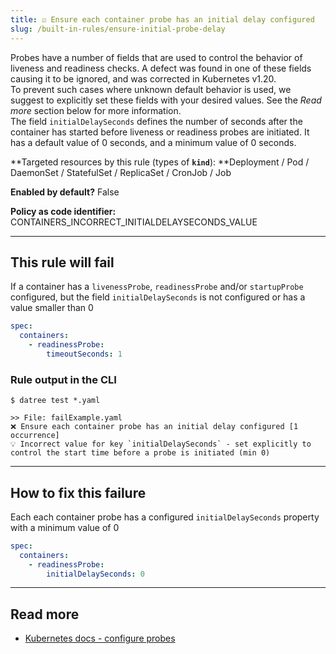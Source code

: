 ```yaml
---
title: ☑️ Ensure each container probe has an initial delay configured
slug: /built-in-rules/ensure-initial-probe-delay
---
```


Probes have a number of fields that are used to control the behavior of liveness and readiness checks. A defect was found in one of these fields causing it to be ignored, and was corrected in Kubernetes v1.20.  
To prevent such cases where unknown default behavior is used, we suggest to explicitly set these fields with your desired values. See the *Read more* section below for more information.  
The field `initialDelaySeconds` defines the number of seconds after the container has started before liveness or readiness probes are initiated. It has a default value of 0 seconds, and a minimum value of 0 seconds.

**Targeted resources by this rule (types of **`kind`**): **Deployment / Pod / DaemonSet / StatefulSet / ReplicaSet / CronJob / Job

**Enabled by default?** False

**Policy as code identifier:** CONTAINERS_INCORRECT_INITIALDELAYSECONDS_VALUE

---

## This rule will fail

If a container has a `livenessProbe`, `readinessProbe` and/or `startupProbe` configured, but the field `initialDelaySeconds` is not configured or has a value smaller than 0

```yaml
spec:
  containers:
    - readinessProbe:
        timeoutSeconds: 1
```

### Rule output in the CLI

```terminal
$ datree test *.yaml

>> File: failExample.yaml
❌ Ensure each container probe has an initial delay configured [1 occurrence]
💡 Incorrect value for key `initialDelaySeconds` - set explicitly to control the start time before a probe is initiated (min 0)
```

---

## How to fix this failure

Each each container probe has a configured `initialDelaySeconds` property with a minimum value of 0

```yaml
spec:
  containers:
    - readinessProbe:
        initialDelaySeconds: 0
```

---

## Read more

- [Kubernetes docs - configure probes](https://kubernetes.io/docs/tasks/configure-pod-container/configure-liveness-readiness-startup-probes/#configure-probes)
